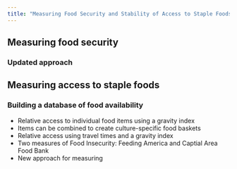 ```yaml
---
title: "Measuring Food Security and Stability of Access to Staple Foods"
---
```


## Measuring food security

### Updated approach

## Measuring access to staple foods

### Building a database of food availability

* Relative access to individual food items using a gravity index
* Items can be combined to create culture-specific food baskets
* Relative access using travel times and a gravity index
* Two measures of Food Insecurity: Feeding America and Captial Area Food Bank
* New approach for measuring

